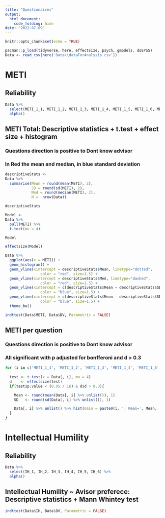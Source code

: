 ```yaml
---
title: "Questionaires"
output:
  html_document:
    code_folding: hide
date: '2022-07-09'
---
```


```r
knitr::opts_chunk$set(echo = TRUE)
```

```r
pacman::p_load(tidyverse, here, effectsize, psych, gmodels, doSPSS)
Data <- read_csv(here('Data\\dataForAnalysis.csv'))

```

# METI
## Reliability
```r
Data %>% 
  select(METI_1_1, METI_1_2, METI_1_3, METI_1_4, METI_1_5, METI_1_6, METI_1_7, METI_1_8, METI_2_1, METI_2_2, METI_2_3, METI_2_4, METI_2_5, METI_2_6, METI_2_7, METI_2_8) %>% 
  alpha()
```

## METI Total: Descriptive statistics + t.test + effect size + histogram
### Questions direction is positive to Dont know advisor
### In Red the mean and median, in blue standard deviation
```r


descriptiveStats <- 
Data %>% 
  summarise(Mean = round(mean(METI), 2),
            SD = round(sd(METI), 2),
            Med = round(median(METI), 2),
            N =  nrow(Data))

descriptiveStats

Model <- 
Data %>% 
  pull(METI) %>% 
  t.test(mu = 4)

Model

effectsize(Model)

Data %>% 
  ggplot(aes(x = METI)) + 
  geom_histogram() + 
  geom_vline(xintercept = descriptiveStats$Mean, linetype="dotted", 
                color = "red", size=1.5) + 
  geom_vline(xintercept = descriptiveStats$Med, linetype="dashed", 
                color = "red", size=1.5) +
  geom_vline(xintercept = c(descriptiveStats$Mean + descriptiveStats$SD), linetype="dotted", 
                color = "blue", size=1.5) + 
  geom_vline(xintercept = c(descriptiveStats$Mean - descriptiveStats$SD), linetype="dotted", 
                color = "blue", size=1.5) + 
  theme_bw()

indttest(Data$METI, Data$DV, Parametric = FALSE)
```

## METI per question
### Questions direction is positive to Dont know advisor
### All significant with p adjusted for bonfferoni and d > 0.3
```r

for (i in c('METI_1_1', 'METI_1_2', 'METI_1_3', 'METI_1_4', 'METI_1_5', 'METI_1_6', 'METI_1_7', 'METI_1_8', 'METI_2_1', 'METI_2_2', 'METI_2_3', 'METI_2_4', 'METI_2_5', 'METI_2_6', 'METI_2_7', 'METI_2_8')){
  
  test <- t.test(x = Data[, i], mu = 4)
  d    <- effectsize(test)
  if(test$p.value < (0.05 / 16) & d$d > 0.3){

    Mean <- round(mean(Data[, i] %>% unlist()), 1)
    SD   <- round(sd(Data[, i] %>% unlist()), 1)

    Data[, i] %>% unlist() %>% hist(main = paste0(i, '; Mean=', Mean, ', SD=', SD, ', d=', round(d$d, 2)))
  }
}

```

# Intellectual Humility
## Reliability
```r
Data %>% 
  select(IH_1, IH_2, IH_3, IH_4, IH_5, IH_6) %>% 
  alpha()
```

## Intellectual Humility ~ Avisor preferece: Descriptive statistics + Mann Whintey test
```r

indttest(Data$IH, Data$DV, Parametric = FALSE)
```


